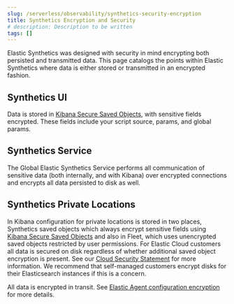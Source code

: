 ```yaml
---
slug: /serverless/observability/synthetics-security-encryption
title: Synthetics Encryption and Security
# description: Description to be written
tags: []
---
```


<p><DocBadge template="technical preview" /></p>

<div id="synthetics-security-encryption"></div>

Elastic Synthetics was designed with security in mind encrypting both persisted and transmitted data.
This page catalogs the points within Elastic Synthetics where data is either stored or transmitted in an encrypted fashion.

## Synthetics UI

Data is stored in [Kibana Secure Saved Objects](((kibana-ref))/xpack-security-secure-saved-objects.html),
with sensitive fields encrypted. These fields include your script source, params, and global params.

<div id="synthetics_service"></div>

## Synthetics Service

The Global Elastic Synthetics Service performs all communication of sensitive data (both internally, and with Kibana) over encrypted connections
and encrypts all data persisted to disk as well.

<div id="synthetics_private_locations"></div>

## Synthetics Private Locations

In Kibana configuration for private locations is stored in two places, Synthetics saved objects which always encrypt sensitive fields using [Kibana Secure Saved Objects](((kibana-ref))/xpack-security-secure-saved-objects.html) and also in Fleet, which uses unencrypted saved objects restricted by user permissions. For Elastic Cloud customers all data is secured on disk regardless of whether additional saved object encryption is present. See our [Cloud Security Statement](https://www.elastic.co/cloud/security) for more information. We recommend that self-managed customers encrypt disks for their Elasticsearch instances if this is a concern.

All data is encrypted in transit. See [Elastic Agent configuration encryption](((fleet-guide))/_elastic_agent_configuration_encryption.html) for more details.
